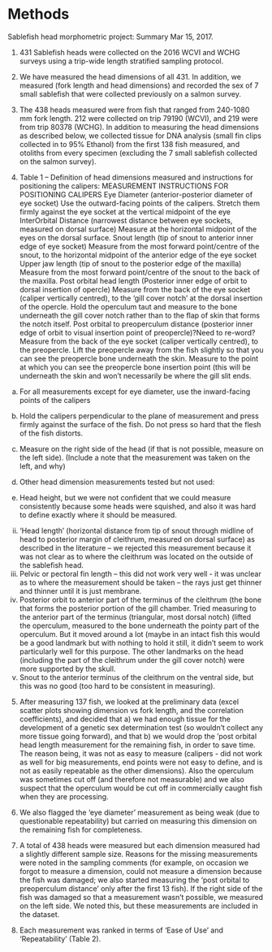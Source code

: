 # Methods

Sablefish head morphometric project: Summary Mar 15, 2017.

1.	431 Sablefish heads were collected on the 2016 WCVI and WCHG surveys using a trip-wide length stratified sampling protocol.

2.	We have measured the head dimensions of all 431. In addition, we measured (fork length and head dimensions) and recorded the sex of 7 small sablefish that were collected previously on a salmon survey.

3.	The 438 heads measured were from fish that ranged from 240-1080 mm fork length. 212 were collected on trip 79190 (WCVI), and 219 were from trip 80378 (WCHG).  In addition to measuring the head dimensions as described below, we collected tissue for DNA analysis (small fin clips collected in to 95% Ethanol) from the first 138 fish measured, and otoliths from every specimen (excluding the 7 small sablefish collected on the salmon survey).
4.	Table 1 – Definition of head dimensions measured and instructions for positioning the calipers:
MEASUREMENT	INSTRUCTIONS FOR POSITIONING CALIPERS
Eye Diameter (anterior-posterior diameter of eye socket)
	Use the outward-facing points of the calipers. Stretch them firmly against the eye socket at the vertical midpoint of the eye
InterOrbital Distance (narrowest distance between eye sockets, measured on dorsal surface)
	Measure at the horizontal midpoint of the eyes on the dorsal surface.
Snout length (tip of snout to anterior inner edge of eye socket)
	Measure from the most forward point/centre of the snout, to the horizontal midpoint of the anterior edge of the eye socket
Upper jaw length (tip of snout to the posterior edge of the maxilla)
	Measure from the most forward point/centre of the snout to the back of the maxilla. 
Post orbital head length (Posterior inner edge of orbit to dorsal insertion of opercle)	Measure from the back of the eye socket (caliper vertically centred), to the ‘gill cover notch’ at the dorsal insertion of the opercle.  Hold the operculum taut and measure to the bone underneath the gill cover notch rather than to the flap of skin that forms the notch itself.
Post orbital to preoperculum distance (posterior inner edge of orbit to visual insertion point of preopercle)?Need to re-word?	Measure from the back of the eye socket (caliper vertically centred), to the preopercle.  Lift the preopercle away from the fish slightly so that you can see the preopercle bone underneath the skin. Measure to the point at which you can see the preopercle bone insertion point (this will be underneath the skin and won’t necessarily be where the gill slit ends.

a.	For all measurements except for eye diameter, use the inward-facing points of the calipers
b.	Hold the calipers perpendicular to the plane of measurement and press firmly against the surface of the fish.  Do not press so hard that the flesh of the fish distorts.
c.	Measure on the right side of the head (if that is not possible, measure on the left side). (Include a note that the measurement was taken on the left, and why)

d.	Other head dimension measurements tested but not used:
i.	Head height, but we were not confident that we could measure consistently because some heads were squished, and also it was hard to define exactly where it should be measured.
ii.	‘Head length’ (horizontal distance from tip of snout through midline of head to posterior margin of cleithrum, measured on dorsal surface) as described in the literature – we rejected this measurement because it was not clear as to where the cleithrum was located on the outside of the sablefish head. 
iii.	Pelvic or pectoral fin length – this did not work very well - it was unclear as to where the measurement should be taken – the rays just get thinner and thinner until it is just membrane.
iv.	Posterior orbit to anterior part of the terminus of the cleithrum (the bone that forms the posterior portion of the gill chamber.  Tried measuring to the anterior part of the terminus (triangular, most dorsal notch) (lifted the operculum, measured to the bone underneath the pointy part of the operculum.  But it moved around a lot (maybe in an intact fish this would be a good landmark but with nothing to hold it still, it didn’t seem to work particularly well for this purpose.  The other landmarks on the head (including the part of the cleithrum under the gill cover notch) were more supported by the skull.
v.	Snout to the anterior terminus of the cleithrum on the ventral side, but this was no good (too hard to be consistent in measuring).

5.	After measuring 137 fish, we looked at the preliminary data (excel scatter plots showing dimension vs fork length, and the correlation coefficients), and decided that a) we had enough tissue for the development of a genetic sex determination test (so wouldn’t collect any more tissue going forward), and that b) we would drop the ‘post orbital head length measurement for the remaining fish, in order to save time. The reason being, it was not as easy  to measure (calipers - did not work as well for big measurements, end points were not easy to define, and is not as easily repeatable as the other dimensions).  Also the operculum was sometimes cut off (and therefore not measurable) and we also suspect that the operculum would be cut off in commercially caught fish when they are processing.
6.	We also flagged the ‘eye diameter’ measurement as being weak (due to questionable repeatability) but carried on measuring this dimension on the remaining fish for completeness. 

7.	A total of 438 heads were measured but each dimension measured had a slightly different sample size. Reasons for the missing measurements were noted in the sampling comments (for example, on occasion we forgot to measure a dimension, could not measure a dimension because the fish was damaged; we also started measuring the ‘post orbital to preoperculum distance’ only after the first 13 fish). If the right side of the fish was damaged so that a measurement wasn’t possible, we measured on the left side. We noted this, but these measurements are included in the dataset.

8.	Each measurement was ranked in terms of ‘Ease of Use’ and ‘Repeatability’ (Table 2). 


\clearpage
